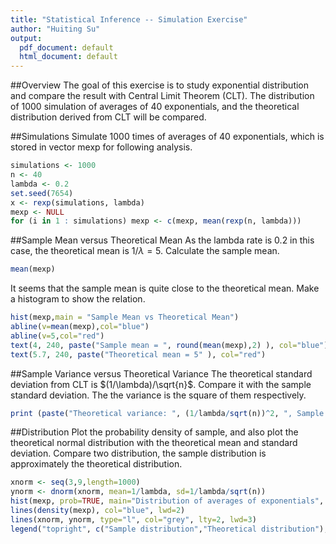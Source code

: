 ---
title: "Statistical Inference -- Simulation Exercise"
author: "Huiting Su"
output:
  pdf_document: default
  html_document: default
---
##Overview
The goal of this exercise is to study exponential distribution and compare the result with Central Limit Theorem (CLT). The distribution of 1000 simulation of averages of 40 exponentials, and the theoretical distribution derived from CLT will be compared. 

##Simulations
Simulate 1000 times of averages of 40 exponentials, which is stored in vector mexp for following analysis.
```{r}
simulations <- 1000
n <- 40
lambda <- 0.2
set.seed(7654)
x <- rexp(simulations, lambda)
mexp <- NULL
for (i in 1 : simulations) mexp <- c(mexp, mean(rexp(n, lambda)))
```

##Sample Mean versus Theoretical Mean
As the lambda rate is 0.2 in this case, the theoretical mean is $1/\lambda=5$. Calculate the sample mean.
```{r}
mean(mexp)
```

It seems that the sample mean is quite close to the theoretical mean. Make a histogram to show the relation.
```{r}
hist(mexp,main = "Sample Mean vs Theoretical Mean")
abline(v=mean(mexp),col="blue")
abline(v=5,col="red")
text(4, 240, paste("Sample mean = ", round(mean(mexp),2) ), col="blue")
text(5.7, 240, paste("Theoretical mean = 5" ), col="red")
```

##Sample Variance versus Theoretical Variance
The theoretical standard deviation from CLT is $(1/\lambda)/\sqrt{n}$. Compare it with the sample standard deviation. The the variance is the square of them respectively.
```{r}
print (paste("Theoretical variance: ", (1/lambda/sqrt(n))^2, ", Sample variance", round(var(mexp),3)))
```
##Distribution
Plot the probability density of sample, and also plot the theoretical normal distribution with the theoretical mean and standard deviation. Compare two distribution, the sample distribution is approximately the theoretical distribution.
```{r}
xnorm <- seq(3,9,length=1000)
ynorm <- dnorm(xnorm, mean=1/lambda, sd=1/lambda/sqrt(n))
hist(mexp, prob=TRUE, main="Distribution of averages of exponentials", xlab="Averages", breaks = 20)
lines(density(mexp), col="blue", lwd=2)
lines(xnorm, ynorm, type="l", col="grey", lty=2, lwd=3)
legend("topright", c("Sample distribution","Theoretical distribution"), lty=c(1,2), lwd=c(2,3),col=c("blue","grey"))
```



